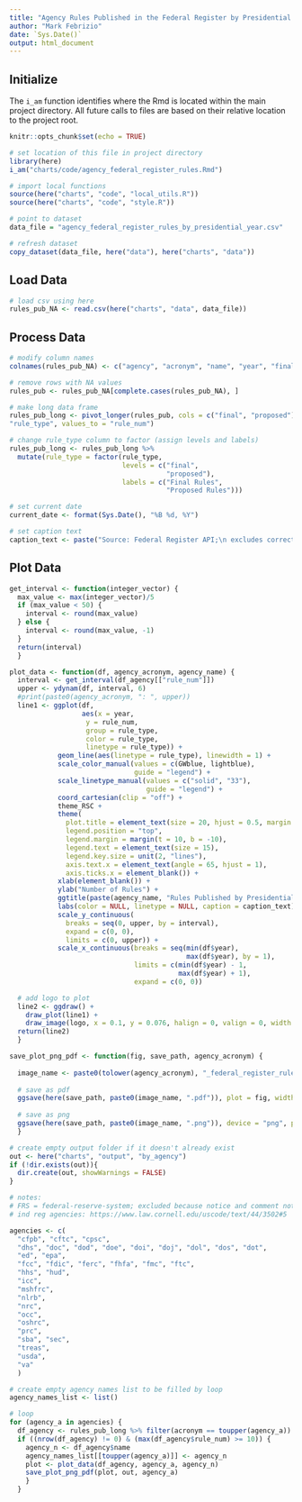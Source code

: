 ```yaml
---
title: "Agency Rules Published in the Federal Register by Presidential Year"
author: "Mark Febrizio"
date: `Sys.Date()`
output: html_document
---
```


## Initialize

The `i_am` function identifies where the Rmd is located within the main project directory. All future calls to files are based on their relative location to the project root.

```r
knitr::opts_chunk$set(echo = TRUE)

# set location of this file in project directory
library(here)
i_am("charts/code/agency_federal_register_rules.Rmd")

# import local functions
source(here("charts", "code", "local_utils.R"))
source(here("charts", "code", "style.R"))

# point to dataset
data_file = "agency_federal_register_rules_by_presidential_year.csv"

# refresh dataset
copy_dataset(data_file, here("data"), here("charts", "data"))

```

## Load Data

```r
# load csv using here
rules_pub_NA <- read.csv(here("charts", "data", data_file))
```

## Process Data

```r
# modify column names
colnames(rules_pub_NA) <- c("agency", "acronym", "name", "year", "final", "proposed")

# remove rows with NA values
rules_pub <- rules_pub_NA[complete.cases(rules_pub_NA), ]

# make long data frame
rules_pub_long <- pivot_longer(rules_pub, cols = c("final", "proposed"), names_to =
"rule_type", values_to = "rule_num")

# change rule_type column to factor (assign levels and labels)
rules_pub_long <- rules_pub_long %>% 
  mutate(rule_type = factor(rule_type,
                            levels = c("final", 
                                       "proposed"),
                            labels = c("Final Rules", 
                                       "Proposed Rules")))

# set current date
current_date <- format(Sys.Date(), "%B %d, %Y")

# set caption text
caption_text <- paste("Source: Federal Register API;\n excludes corrections to rules.\n\nUpdated:", current_date)

```

## Plot Data

```r

get_interval <- function(integer_vector) {
  max_value <- max(integer_vector)/5
  if (max_value < 50) {
    interval <- round(max_value)
  } else {
    interval <- round(max_value, -1)
  }
  return(interval)
  }

plot_data <- function(df, agency_acronym, agency_name) {
  interval <- get_interval(df_agency[["rule_num"]])
  upper <- ydynam(df, interval, 6)
  #print(paste0(agency_acronym, ": ", upper))
  line1 <- ggplot(df, 
                  aes(x = year,
                   y = rule_num,
                   group = rule_type,
                   color = rule_type,
                   linetype = rule_type)) +
            geom_line(aes(linetype = rule_type), linewidth = 1) +
            scale_color_manual(values = c(GWblue, lightblue),
                               guide = "legend") +
            scale_linetype_manual(values = c("solid", "33"),
                                  guide = "legend") +
            coord_cartesian(clip = "off") +
            theme_RSC +
            theme(
              plot.title = element_text(size = 20, hjust = 0.5, margin = margin(b = 0, unit = "pt")),
              legend.position = "top",
              legend.margin = margin(t = 10, b = -10),
              legend.text = element_text(size = 15),
              legend.key.size = unit(2, "lines"),    
              axis.text.x = element_text(angle = 65, hjust = 1),
              axis.ticks.x = element_blank()) +
            xlab(element_blank()) +
            ylab("Number of Rules") +
            ggtitle(paste(agency_name, "Rules Published by Presidential Year")) +
            labs(color = NULL, linetype = NULL, caption = caption_text) +
            scale_y_continuous(
              breaks = seq(0, upper, by = interval),
              expand = c(0, 0), 
              limits = c(0, upper)) +
            scale_x_continuous(breaks = seq(min(df$year), 
                                            max(df$year), by = 1), 
                               limits = c(min(df$year) - 1, 
                                          max(df$year) + 1), 
                               expand = c(0, 0))

  # add logo to plot
  line2 <- ggdraw() + 
    draw_plot(line1) + 
    draw_image(logo, x = 0.1, y = 0.076, halign = 0, valign = 0, width = 0.2)
  return(line2)
  }

save_plot_png_pdf <- function(fig, save_path, agency_acronym) {
  
  image_name <- paste0(tolower(agency_acronym), "_federal_register_rules_by_presidential_year")
  
  # save as pdf
  ggsave(here(save_path, paste0(image_name, ".pdf")), plot = fig, width = 12, height = 9, dpi = 300)
  
  # save as png
  ggsave(here(save_path, paste0(image_name, ".png")), device = "png", plot = fig, width = 1200, height = 900, units = "px", dpi = 96, bg = "white")
  }

```

```r

# create empty output folder if it doesn't already exist
out <- here("charts", "output", "by_agency")
if (!dir.exists(out)){
  dir.create(out, showWarnings = FALSE)
}

# notes:
# FRS = federal-reserve-system; excluded because notice and comment not primary manner of regulation
# ind reg agencies: https://www.law.cornell.edu/uscode/text/44/3502#5

agencies <- c(
  "cfpb", "cftc", "cpsc", 
  "dhs", "doc", "dod", "doe", "doi", "doj", "dol", "dos", "dot", 
  "ed", "epa", 
  "fcc", "fdic", "ferc", "fhfa", "fmc", "ftc", 
  "hhs", "hud", 
  "icc",
  "mshfrc", 
  "nlrb", 
  "nrc",
  "occ", 
  "oshrc", 
  "prc", 
  "sba", "sec", 
  "treas", 
  "usda", 
  "va"
  )

# create empty agency names list to be filled by loop
agency_names_list <- list()

# loop
for (agency_a in agencies) {
  df_agency <- rules_pub_long %>% filter(acronym == toupper(agency_a))
  if ((nrow(df_agency) != 0) & (max(df_agency$rule_num) >= 10)) {
    agency_n <- df_agency$name
    agency_names_list[[toupper(agency_a)]] <- agency_n
    plot <- plot_data(df_agency, agency_a, agency_n)
    save_plot_png_pdf(plot, out, agency_a)
    }
  }

```
